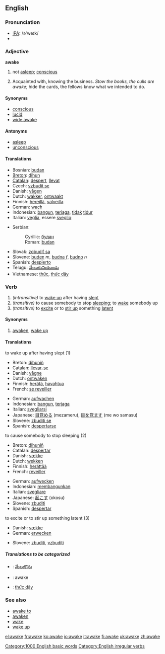 ==English==

===Pronunciation===
*[[w:IPA|IPA]]: /ə'weɪk/
*{{audio|en-us-awake.ogg|Audio (US)}}

===Adjective===
'''awake'''
# not [[asleep]]; [[conscious]]
# {{vulgar}} Acquainted with, knowing the business. ''Stow the books, the culls are awake''; hide the cards, the fellows know what we intended to do.

====Synonyms====
*[[conscious]]
*[[lucid]]
*[[wide awake]]

====Antonyms====
*[[asleep]]
*[[unconscious]]

====Translations====
{{top}}
*Bosnian: [[budan#Bosnian|budan]] {{m}}
*[[Breton]]: [[dihun]]
*[[Catalan]]: [[despert]], [[llevat]]
*Czech: [[vzbudit se]]
*Danish: [[vågen]]
*Dutch: [[wakker]], [[ontwaakt]]
*Finnish: [[hereillä]], [[valveilla]]
*German: [[wach]]
*Indonesian: [[bangun]], [[jaga|terjaga]], [[tidak]] [[tidur]]
*Italian: [[veglia]], essere [[sveglio]]
{{mid}}
*Serbian:
*:Cyrillic: [[будан#Serbian|будан]] {{m}}
*:Roman: [[budan#Serbian|budan]] {{m}}
*Slovak: [[zobudiť sa]]
*Slovene: [[buden]] ''m'', [[budna]] ''f'', [[budno]] ''n''
*Spanish: [[despierto]]
*Telugu: [[మేలుకునియుండు]]
*Vietnamese: [[thức]], [[thức dậy]]
{{bottom}}

===Verb===
{{irregverb|'''to awake'''|'''[[awakes]]'''|'''[[awoke]] '''or''' [[awaked]]'''|'''[[awaked]] '''or''' [[awoken]]'''|'''[[awaking]]'''}}
#''(intransitive)'' to [[wake up]] after having [[sleep|slept]]
#''(transitive)'' to cause somebody to stop [[sleep|sleeping]]; to [[wake up|wake]] somebody up
#''(transitive)'' to [[excite]] or to [[stir up]] something [[latent]]

====Synonyms====
#[[awaken]], [[wake up]]

====Translations====
;to wake up after having slept (1)
{{top}}
*Breton: [[dihuniñ]]
*Catalan: [[llevar-se]]
*Danish: [[vågne]]
*Dutch: [[ontwaken]]
*Finnish: [[herätä]], [[havahtua]]
*French: [[se reveiller]]
{{mid}}
*German: [[aufwachen]]
*Indonesian: [[bangun]], [[jaga|terjaga]]
*Italian: [[svegliarsi]]
*Japanese: [[目覚める]] (mezameru), [[目を覚ます]] (me wo samasu)
*Slovene: [[zbuditi se]]
*Spanish: [[despertarse]]
{{bottom}}

;to cause somebody to stop sleeping (2)
{{top}}
*Breton: [[dihuniñ]]
*Catalan: [[despertar]]
*Danish: [[vække]]
*Dutch: [[wekken]]
*Finnish: [[herättää]]
*French: [[reveiller]]
{{mid}}
*German: [[aufwecken]]
*Indonesian: [[bangun|membangunkan]]
*Italian: [[svegliare]]
*Japanese: [[起こす]] (okosu)
*Slovene: [[zbuditi]]
*Spanish: [[despertar]]
{{bottom}}

;to excite or to stir up something latent (3)
{{top}}
*Danish: [[vække]]
*German: [[erwecken]]
{{mid}}
*Slovene: [[zbuditi]], [[vzbuditi]]
{{bottom}}

=====Translations to be categorized=====
{{checktrans}}
{{top}}
*{{ttbc|Telugu}}: [[మేలుకొను]]
*{{ttbc|Ukrainian}}: awake
{{mid}}
*{{ttbc|Vietnamese}}: [[thức dậy]]
{{bottom}}

===See also===
*[[awake to]]
*[[awaken]]
*[[wake]]
*[[wake up]]

[[Category:1000 English basic words]]
[[Category:English irregular verbs]]

[[el:awake]]
[[fr:awake]]
[[ko:awake]]
[[io:awake]]
[[it:awake]]
[[fi:awake]]
[[uk:awake]]
[[zh:awake]]